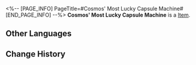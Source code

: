 <%-- [PAGE_INFO]
PageTitle=#Cosmos' Most Lucky Capsule Machine#
[END_PAGE_INFO] --%>
{{Item Infobox
|title       = Cosmos' Most Lucky Capsule Machine
|id          = 223207
|image       = Dreamscape Pass Sticker Cosmos' Most Lucky Capsule Machine.png
|type        = 
|invCategory = 
|rarity      = 4
|effect      = Digital stickers that can be used to decorate the pages of the Dreamtour Handbook. They come in many different styles.
|description = 
|source1     = Visit the giant Golden Capsule Machine
}}
{{Description|1=Please don't make as lowly a wish as "get rich overnight."}}
'''Cosmos' Most Lucky Capsule Machine''' is a [[Item]].

==Other Languages==
{{Other Languages
|en   = Cosmos' Most Lucky Capsule Machine
|zhs  = 银河第一福星扭蛋
|zht  = 銀河第一福星扭蛋
|ja   = 銀河No.1幸運ガチャ
|ko   = 은하 제일 행운의 별 뽑기
|es   = Máquina de bolas más afortunada del cosmos
|fr   = Distributeur de capsules le plus chanceux de la galaxie
|ru   = Самый везучий гачапон
|th   = กาชาดาวนำโชค อันดับหนึ่งแห่งจักรวาล
|vi   = Quay Trứng May Mắn Nhất Ngân Hà
|de   = Glücklichste Kapseln des Universums
|id   = Mesin Kapsul Paling Beruntung di Galaksi
|pt   = Máquina de Cápsulas Mais Sortuda do Cosmos
}}

==Change History==
{{Change History|2.0}}